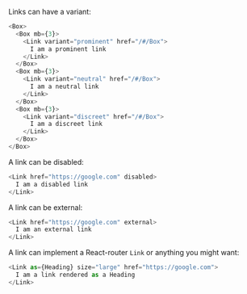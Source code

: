 Links can have a variant:

```typescript jsx
<Box>
  <Box mb={3}>
    <Link variant="prominent" href="/#/Box">
      I am a prominent link
    </Link>
  </Box>
  <Box mb={3}>
    <Link variant="neutral" href="/#/Box">
      I am a neutral link
    </Link>
  </Box>
  <Box mb={3}>
    <Link variant="discreet" href="/#/Box">
      I am a discreet link
    </Link>
  </Box>
</Box>
```

A link can be disabled:

```typescript jsx
<Link href="https://google.com" disabled>
  I am a disabled link
</Link>
```

A link can be external:

```typescript jsx
<Link href="https://google.com" external>
  I am an external link
</Link>
```

A link can implement a React-router `Link` or anything you might want:

```typescript jsx
<Link as={Heading} size="large" href="https://google.com">
  I am a link rendered as a Heading
</Link>
```
